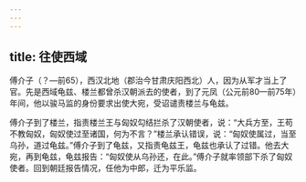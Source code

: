 ```yaml
---
---
---
```

title: 往使西域
---



傅介子（？—前65），西汉北地（郡治今甘肃庆阳西北）人，因为从军才当上了官。先是西域龟兹、楼兰都曾杀汉朝派去的使者，到了元凤（公元前80—前75年）年间，他以骏马监的身份要求出使大宛，受诏谴责楼兰与龟兹。

傅介子到了楼兰，指责楼兰王与匈奴勾结拦杀了汉朝使者，说：“大兵方至，王苟不教匈奴，匈奴使过至诸国，何为不言？”楼兰承认错误，说：“匈奴使属过，当至乌孙，道过龟兹。”傅介子到了龟兹，又指责龟兹王，龟兹也承认了过错。他去大宛，再到龟兹，龟兹报告：“匈奴使从乌孙还，在此。”傅介子就率领部下杀了匈奴使者。回到朝廷报告情况，任他为中郎，迁为平乐监。